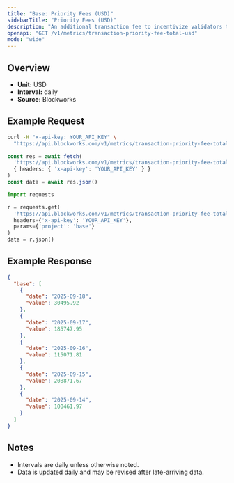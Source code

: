 ```yaml
---
title: "Base: Priority Fees (USD)"
sidebarTitle: "Priority Fees (USD)"
description: "An additional transaction fee to incentivize validators to prioritize and execute transactions."
openapi: "GET /v1/metrics/transaction-priority-fee-total-usd"
mode: "wide"
---
```


## Overview

- **Unit:** USD
- **Interval:** daily
- **Source:** Blockworks

## Example Request

<CodeGroup>

```bash cURL
curl -H "x-api-key: YOUR_API_KEY" \
  "https://api.blockworks.com/v1/metrics/transaction-priority-fee-total-usd?project=base"
```

```typescript TypeScript
const res = await fetch(
  'https://api.blockworks.com/v1/metrics/transaction-priority-fee-total-usd?project=base',
  { headers: { 'x-api-key': 'YOUR_API_KEY' } }
)
const data = await res.json()
```

```python Python
import requests

r = requests.get(
  'https://api.blockworks.com/v1/metrics/transaction-priority-fee-total-usd',
  headers={'x-api-key': 'YOUR_API_KEY'},
  params={'project': 'base'}
)
data = r.json()
```

</CodeGroup>

## Example Response

```json
{
  "base": [
    {
      "date": "2025-09-18",
      "value": 30495.92
    },
    {
      "date": "2025-09-17",
      "value": 185747.95
    },
    {
      "date": "2025-09-16",
      "value": 115071.81
    },
    {
      "date": "2025-09-15",
      "value": 208871.67
    },
    {
      "date": "2025-09-14",
      "value": 100461.97
    }
  ]
}
```

## Notes
- Intervals are daily unless otherwise noted.
- Data is updated daily and may be revised after late-arriving data.
